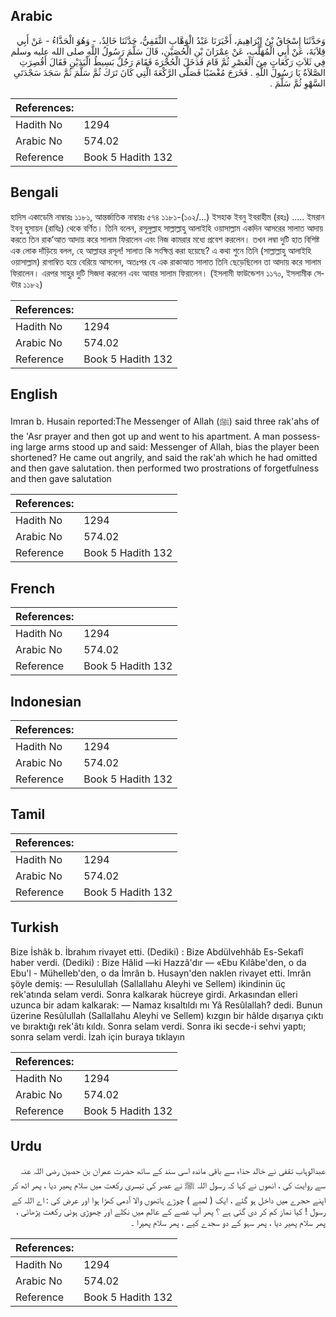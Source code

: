 ## Arabic


<div dir="rtl" lang="ar" style={{fontSize:'larger',backgroundColor:'#f8f9fa',padding:20}}>
وَحَدَّثَنَا إِسْحَاقُ بْنُ إِبْرَاهِيمَ، أَخْبَرَنَا عَبْدُ الْوَهَّابِ الثَّقَفِيُّ، حَدَّثَنَا خَالِدٌ، - وَهُوَ الْحَذَّاءُ - عَنْ أَبِي قِلاَبَةَ، عَنْ أَبِي الْمُهَلَّبِ، عَنْ عِمْرَانَ بْنِ الْحُصَيْنِ، قَالَ سَلَّمَ رَسُولُ اللَّهِ صلى الله عليه وسلم فِي ثَلاَثِ رَكَعَاتٍ مِنَ الْعَصْرِ ثُمَّ قَامَ فَدَخَلَ الْحُجْرَةَ فَقَامَ رَجُلٌ بَسِيطُ الْيَدَيْنِ فَقَالَ أَقُصِرَتِ الصَّلاَةُ يَا رَسُولَ اللَّهِ ‏.‏ فَخَرَجَ مُغْضَبًا فَصَلَّى الرَّكْعَةَ الَّتِي كَانَ تَرَكَ ثُمَّ سَلَّمَ ثُمَّ سَجَدَ سَجْدَتَىِ السَّهْوِ ثُمَّ سَلَّمَ ‏.‏
</div>
<div style={{backgroundColor:'#f8f9fa',padding:20, marginBottom: 10}}><table> <thead> <tr> <th>References:</th> <th></th> </tr> </thead> <tbody><tr><td>Hadith No</td><td>1294</td></tr><tr><td>Arabic No</td><td>574.02</td></tr><tr><td>Reference</td><td>Book 5 Hadith 132</td></tr></tbody></table></div>

## Bengali


<div dir="ltr" lang="bn" style={{fontSize:'larger',backgroundColor:'#f8f9fa',padding:20}}>
হাদিস একাডেমি নাম্বারঃ ১১৮১, আন্তর্জাতিক নাম্বারঃ ৫৭৪ ১১৮১-(১০২/...) ইসহাক ইবনু ইবরাহীম (রহঃ) ..... ইমরান ইবনু হুসায়ন (রাযিঃ) থেকে বর্ণিত। তিনি বলেন, রসূলুল্লাহ সাল্লাল্লাহু আলাইহি ওয়াসাল্লাম একদিন আসরের সালাত আদায় করতে তিন রাক’আত আদায় করে সালাম ফিরালেন এবং নিজ কামরার মধ্যে প্রবেশ করলেন। তখন লম্বা দুটি হাত বিশিষ্ট এক লোক দাঁড়িয়ে বলল, হে আল্লাহর রসূল! সালাত কি সংক্ষিপ্ত করা হয়েছে? এ কথা শুনে তিনি (সাল্লাল্লাহু আলাইহি ওয়াসাল্লাম) রাগাম্বিত হয়ে বেরিয়ে আসলেন, অতঃপর যে এক রাকাআত সালাত তিনি ছেড়েছিলেন তা আদায় করে সালাম ফিরালেন। এরপর সাহুর দুটি সিজদা করলেন এবং আবার সালাম ফিরালেন। (ইসলামী ফাউন্ডেশন ১১৭০, ইসলামীক সেন্টার ১১৮২)
</div>
<div style={{backgroundColor:'#f8f9fa',padding:20, marginBottom: 10}}><table> <thead> <tr> <th>References:</th> <th></th> </tr> </thead> <tbody><tr><td>Hadith No</td><td>1294</td></tr><tr><td>Arabic No</td><td>574.02</td></tr><tr><td>Reference</td><td>Book 5 Hadith 132</td></tr></tbody></table></div>

## English


<div dir="ltr" lang="en" style={{fontSize:'larger',backgroundColor:'#f8f9fa',padding:20}}>
Imran b. Husain reported:The Messenger of Allah (ﷺ) said three rak'ahs of the 'Asr prayer and then got up and went to his apartment. A man possessing large arms stood up and said: Messenger of Allah, bias the player been shortened? He came out angrily, and said the rak'ah which he had omitted and then gave salutation. then performed two prostrations of forgetfulness and then gave salutation
</div>
<div style={{backgroundColor:'#f8f9fa',padding:20, marginBottom: 10}}><table> <thead> <tr> <th>References:</th> <th></th> </tr> </thead> <tbody><tr><td>Hadith No</td><td>1294</td></tr><tr><td>Arabic No</td><td>574.02</td></tr><tr><td>Reference</td><td>Book 5 Hadith 132</td></tr></tbody></table></div>

## French


<div dir="ltr" lang="fr" style={{fontSize:'larger',backgroundColor:'#f8f9fa',padding:20}}>

</div>
<div style={{backgroundColor:'#f8f9fa',padding:20, marginBottom: 10}}><table> <thead> <tr> <th>References:</th> <th></th> </tr> </thead> <tbody><tr><td>Hadith No</td><td>1294</td></tr><tr><td>Arabic No</td><td>574.02</td></tr><tr><td>Reference</td><td>Book 5 Hadith 132</td></tr></tbody></table></div>

## Indonesian


<div dir="ltr" lang="id" style={{fontSize:'larger',backgroundColor:'#f8f9fa',padding:20}}>

</div>
<div style={{backgroundColor:'#f8f9fa',padding:20, marginBottom: 10}}><table> <thead> <tr> <th>References:</th> <th></th> </tr> </thead> <tbody><tr><td>Hadith No</td><td>1294</td></tr><tr><td>Arabic No</td><td>574.02</td></tr><tr><td>Reference</td><td>Book 5 Hadith 132</td></tr></tbody></table></div>

## Tamil


<div dir="ltr" lang="ta" style={{fontSize:'larger',backgroundColor:'#f8f9fa',padding:20}}>

</div>
<div style={{backgroundColor:'#f8f9fa',padding:20, marginBottom: 10}}><table> <thead> <tr> <th>References:</th> <th></th> </tr> </thead> <tbody><tr><td>Hadith No</td><td>1294</td></tr><tr><td>Arabic No</td><td>574.02</td></tr><tr><td>Reference</td><td>Book 5 Hadith 132</td></tr></tbody></table></div>

## Turkish


<div dir="ltr" lang="tr" style={{fontSize:'larger',backgroundColor:'#f8f9fa',padding:20}}>
Bize İshâk b. İbrahım rivayet etti. (Dediki) : Bize Abdülvehhâb Es-Sekafî haber verdi. (Dediki) : Bize Hâlid —ki Hazzâ'dır — «Ebu Kılâbe'den, o da Ebu'l - Mühelleb'den, o da İmrân b. Husayn'den naklen rivayet etti. Imrân şöyle demiş: — Resulullah (Sallallahu Aleyhi ve Sellem) ikindinin üç rek'atında selam verdi. Sonra kalkarak hücreye girdi. Arkasından elleri uzunca bir adam kalkarak: — Namaz kısaltıldı mı Yâ Resûlallah? dedi. Bunun üzerine Resûlullah (Sallallahu Aleyhi ve Sellem) kızgın bir hâlde dışarıya çıktı ve bıraktığı rek'âtı kıldı. Sonra selam verdi. Sonra iki secde-i sehvi yaptı; sonra selam verdi. İzah için buraya tıklayın
</div>
<div style={{backgroundColor:'#f8f9fa',padding:20, marginBottom: 10}}><table> <thead> <tr> <th>References:</th> <th></th> </tr> </thead> <tbody><tr><td>Hadith No</td><td>1294</td></tr><tr><td>Arabic No</td><td>574.02</td></tr><tr><td>Reference</td><td>Book 5 Hadith 132</td></tr></tbody></table></div>

## Urdu


<div dir="rtl" lang="ur" style={{fontSize:'larger',backgroundColor:'#f8f9fa',padding:20}}>
عبدالوہاب تقفی نے خالد حذاء سے باقی ماندہ اسی سند کے ساتھ حضرت عمران بن حصین ‌رضی ‌اللہ ‌عنہ ‌ ‌ سے روایت کی ، انھوں نے کہا کہ رسول اللہ ﷺ نے عصر کی تیسری رکعت میں سلام پھیر دیا ، پھر اٹھ کر اپنے حجرے میں داخل ہو گئے ، ایک ( لمبے ) چوڑے ہاتھوں والا آدمی کھڑا ہوا اور عرض کی : اے اللہ کے رسول ! کیا نماز کم کر دی گئی ہے ؟ پھر آپ غصے کے عالم میں نکلے اور چھوڑی ہوئی رکعت پڑھائی ، پھر سلام پھیر دیا ، پھر سہو کے دو سجدے کیے ، پھر سلام پھیرا ۔
</div>
<div style={{backgroundColor:'#f8f9fa',padding:20, marginBottom: 10}}><table> <thead> <tr> <th>References:</th> <th></th> </tr> </thead> <tbody><tr><td>Hadith No</td><td>1294</td></tr><tr><td>Arabic No</td><td>574.02</td></tr><tr><td>Reference</td><td>Book 5 Hadith 132</td></tr></tbody></table></div>